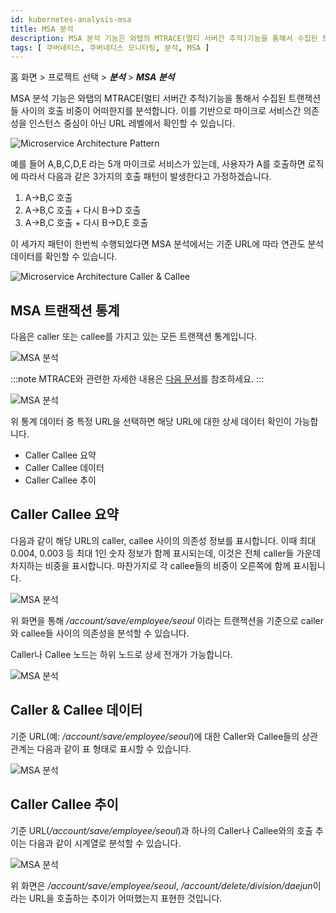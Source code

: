 ```yaml
---
id: kubernetes-analysis-msa
title: MSA 분석
description: MSA 분석 기능은 와탭의 MTRACE(멀티 서버간 추적)기능을 통해서 수집된 트랜잭션들 사이의 호출 비중이 어떠한지를 분석합니다.
tags: [ 쿠버네티스, 쿠버네티스 모니터링, 분석, MSA ]
---
```


홈 화면 > 프로젝트 선택 > ***분석*** > ***MSA 분석***

MSA 분석 기능은 와탭의 MTRACE(멀티 서버간 추적)기능을 통해서 수집된 트랜잭션들 사이의 호출 비중이 어떠한지를 분석합니다. 이를 기반으로 마이크로 서비스간 의존성을 인스턴스 중심이 아닌 URL 레벨에서 확인할 수 있습니다.

![Microservice Architecture Pattern](https://img.whatap.io/media/images/whatap_application_analysis_msa_pattern.png)

예를 들어 A,B,C,D,E 라는 5개 마이크로 서비스가 있는데, 사용자가 A를 호출하면 로직에 따라서 다음과 같은 3가지의 호출 패턴이 발생한다고 가정하겠습니다. 

1. A→B,C 호출
1. A→B,C 호출 + 다시 B→D 호출
1. A→B,C 호출 + 다시 B→D,E 호출 

이 세가지 패턴이 한번씩 수행되었다면 MSA 분석에서는 기준 URL에 따라 연관도 분석 데이터를 확인할 수 있습니다.

![Microservice Architecture Caller & Callee](https://img.whatap.io/media/images/whatap_application_analysis_msa_caller_callee.png)

## MSA 트랜잭션 통계

다음은 caller 또는 callee를 가지고 있는 모든 트랜잭션 통계입니다.

![MSA 분석](https://img.whatap.io/media/images/whatap_application_analysis_msa_2.png)

:::note
MTRACE와 관련한 자세한 내용은 [다음 문서](../track-transactions/trs-multi-trace)를 참조하세요.
:::

![MSA 분석](https://img.whatap.io/media/images/whatap_application_analysis_msa_2.png)

위 통계 데이터 중 특정 URL을 선택하면 해당 URL에 대한 상세 데이터 확인이 가능합니다.

* Caller Callee 요약
* Caller Callee 데이터
* Caller Callee 추이

## Caller Callee 요약

다음과 같이 해당 URL의 caller, callee 사이의 의존성 정보를 표시합니다. 이때 최대 0.004, 0.003 등 최대 1인 숫자 정보가 함께 표시되는데, 이것은 전체 caller들 가운데 차지하는 비중을 표시합니다. 마찬가지로 각 callee들의 비중이 오른쪽에 함께 표시됩니다.

![MSA 분석](https://img.whatap.io/media/images/whatap_application_analysis_msa_3.png)

위 화면을 통해 */account/save/employee/seoul* 이라는 트랜잭션을 기준으로 caller와 callee들 사이의 의존성을 분석할 수 있습니다.

Caller나 Callee 노드는 하위 노드로 상세 전개가 가능합니다.

![MSA 분석](https://img.whatap.io/media/images/whatap_application_analysis_msa_4.png)

## Caller & Callee 데이터

기준 URL(예: */account/save/employee/seoul*)에 대한 Caller와 Callee들의 상관관계는 다음과 같이 표 형태로 표시할 수 있습니다.

![MSA 분석](https://img.whatap.io/media/images/whatap_application_analysis_msa_5.png)

## Caller Callee 추이

기준 URL(*/account/save/employee/seoul*)과 하나의 Caller나 Callee와의 호출 추이는 다음과 같이 시계열로 분석할 수 있습니다. 

![MSA 분석](https://img.whatap.io/media/images/whatap_application_analysis_msa_6.png)

위 화면은 */account/save/employee/seoul*, */account/delete/division/daejun*이라는 URL을 호출하는 추이가 어떠했는지 표현한 것입니다.
